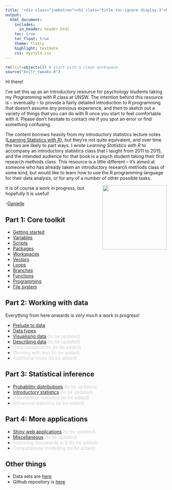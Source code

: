 ```yaml
---
title: '<div class="jumbotron"><h1 class="title toc-ignore display-3">R for Psychological Science</h1><p class="lead">An introductory resource</p></div>'
output:
  html_document:
    includes:
      in_header: header.html
    toc: true
    toc_float: true
    theme: flatly
    highlight: textmate
    css: mystyle.css
---
```


```r
rm(list=objects()) # start with a clean workspace
source("knitr_tweaks.R")
```

Hi there!

I've set this up as an introductory resource for psychology students taking my *Programming with R* class at UNSW. The intention behind this resource is -- eventually -- to provide a fairly detailed introduction to R programming that doesn't assume any previous experience, and then to sketch out a variety of things that you can do with R once you start to feel comfortable with it. Please don't hesitate to contact me if you spot an error or find something confusing.

The content borrows heavily from my introductory statistics lecture notes ([Learning Statistics with R](https://compcogscisydney.org/learning-statistics-with-r/)), but they're not quite equivalent, and over time the two are likely to part ways. I wrote *Learning Statistics with R* to accompany an introductory statistics class that I taught from 2011 to 2015, and the intended audience for that book is a psych student taking their first research methods class. This resource is a little different -- it's aimed at someone who has already taken an introductory research methods class of some kind, but would like to learn how to use the R programming language for their data analysis, or for any of a number of other possible tasks. 

<img src="./img/splash_turtle.png" width=200px style="float:right">


It is of course a work in progress, but hopefully it is useful!

-[Danielle](d.navarro@unsw.edu.au)

## Part 1: Core toolkit

- [Getting started](./getting-started.html)
- [Variables](./variables.html)
- [Scripts](./scripts.html)
- [Packages](./packages.html)
- [Workspaces](./workspaces.html)
- [Vectors](./vectors.html)
- [Loops](./loops.html) 
- [Branches](./branches.html)
- [Functions](./functions.html)
- [Programming](./programming.html)
- [File system](./file-system.html)


## Part 2: Working with data

Everything from here onwards is *very much* a work in progress!

- [Prelude to data](./prelude-to-data.html)
- [Data types](./data-types.html)
- [Visualising data](./xx-visualising-data.html)  <span style="color:#cccccc">(to be updated)</span><!-- add ggplot -->
- [Describing data](./xx-describing-data.html) <span style="color:#cccccc">(to be updated)</span><!-- skimr, group_by, summarise -->
- <span style="color:#cccccc">Data manipulation (to be added)</span> <!-- gather/spread, etc -->
- <span style="color:#cccccc">Working with text (to be added)</span>  <!-- stringr -->
- <span style="color:#cccccc">Additional tricks (to be added)</span>  <!-- dates -->

## Part 3: Statistical inference

- [Probability distributions](./xx-distributions.html) <span style="color:#cccccc">(to be updated)</span>
- [Introductory statistics](./xx-introductory-statistics.html) <span style="color:#cccccc">(to be updated)</span><!-- add Bayes factor -->
- <span style="color:#cccccc">Intermediate statistics (to be added)</span> 
- <span style="color:#cccccc">Advanced statistics (to be added)</span> 

## Part 4: More applications

- [Shiny web applications](./xx-shiny.html) <span style="color:#cccccc">(to be updated)</span>
- [Miscellaneous](./xx-miscellaneous.html) <span style="color:#cccccc">(to be updated)</span>
- <span style="color:#cccccc">Authoring documents in R (to be added)</span> <!-- markdown, blogdown, papaja -->
- <span style="color:#cccccc">Computational modelling (to be added)</span> <!-- Rescorla-Wagner, GCM -->

<!--
## Topics I want to add

- Cognitive modelling
- Basic text processing & regular expressions
- Fancier statistics
- Bayesian data analysis (rstanarm, shinystan, bayesfactor)
- RMarkdown, knitr & pandoc (& jupyter notebooks)
- Prettiness with [htmlwidgets](http://www.htmlwidgets.org/index.html)
- Archiving code with github, osf (& codeocean)
- Source code for this site: https://github.com/djnavarro/psyr

- Exercises: programming with turtles ([part1](./docs/turtle1.html), [part2](./docs/turtle2.html))
- Week 1 slides are posted [here](./docs/overview.pdf)
- Week 2 notebook is posted [here](./docs/lesson2.nb.html) with output version [here](./docs/lesson2.html) 

-->

## Other things

- Data sets are [here](./docs/data.zip)
- Github repository is [here](https://github.com/djnavarro/psyr)

